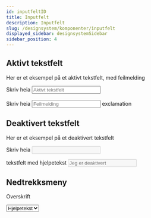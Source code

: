 ```yaml
---
id: inputfeltID
title: Inputfelt
description: Inputfelt
slug: /designsystem/komponenter/inputfelt
displayed_sidebar: designsystemSidebar
sidebar_position: 4
---
```

## Aktivt tekstfelt

Her er et eksempel på et aktivt tekstfelt, med feilmelding

<div class="input_text_container">
    <label class="input-label" for="textField">Skriv heia </label>
    <input type="text" id="textField" placeholder="Aktivt tekstfelt"/>
</div>
<br/>
<div class="input_text_container">
<label class="error-label" for="textFieldInvalid">Skriv heia </label>
<input type="text" id="textFieldInvalid" placeholder="Feilmelding" required/>
<span class="material-symbols-outlined exclamation">exclamation</span>
</div>

## Deaktivert tekstfelt

Her er et eksempel på et deaktivert tekstfelt

<label class="input-label" for="disabledTextField">Skriv heia </label>
<input type="text" id="disabledTextField" disabled/><br/>

<label class="input-label" for="disabledTextField">tekstfelt med hjelpetekst </label>
<input type="text" id="disabledTextField" disabled placeholder="Jeg er deaktivert"/>

## Nedtrekksmeny

<label for="dropdown">Overskrift </label><br/>

<select name="dropdown" id="dropdown">
    <option value="" disabled selected>Hjelpetekst</option>
    <option value="eiendom">Eiendom</option>
    <option value="til lands">Til lands</option>
    <option value="til sjøs">Til sjøs</option>
</select>